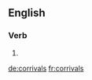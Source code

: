 
==English==

===Verb===
{{head|en}}

# {{en-third-person singular of|corrival}}

[[de:corrivals]]
[[fr:corrivals]]